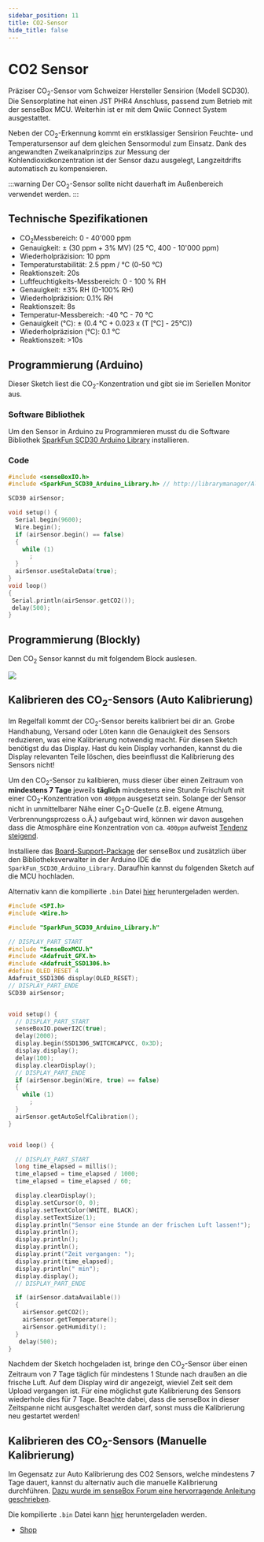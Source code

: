 ```yaml
---
sidebar_position: 11
title: CO2-Sensor
hide_title: false
---
```


# CO2 Sensor 
Präziser CO<sub>2</sub>-Sensor vom Schweizer Hersteller Sensirion (Modell SCD30). Die Sensorplatine hat einen JST PHR4 Anschluss, passend zum Betrieb mit der senseBox MCU. Weiterhin ist er mit dem Qwiic Connect System ausgestattet.

Neben der CO<sub>2</sub>-Erkennung kommt ein erstklassiger Sensirion Feuchte- und Temperatursensor auf dem gleichen Sensormodul zum Einsatz. Dank des angewandten Zweikanalprinzips zur Messung der Kohlendioxidkonzentration ist der Sensor dazu ausgelegt, Langzeitdrifts automatisch zu kompensieren.

:::warning
Der CO<sub>2</sub>-Sensor sollte nicht dauerhaft im Außenbereich verwendet werden.
:::
<ImageWithText src={CO2Sensor} title="CO2 Sensor"/>

## Technische Spezifikationen

* CO<sub>2</sub>Messbereich: 0 - 40'000 ppm
* Genauigkeit: ± (30 ppm + 3% MV) (25 °C, 400 - 10'000 ppm)
* Wiederholpräzision: 10 ppm
* Temperaturstabilität: 2.5 ppm / °C (0-50 °C)
* Reaktionszeit: 20s
* Luftfeuchtigkeits-Messbereich: 0 - 100 % RH
* Genauigkeit: ±3% RH (0-100% RH)
* Wiederholpräzision: 0.1% RH
* Reaktionszeit: 8s
* Temperatur-Messbereich: -40 °C - 70 °C
* Genauigkeit (°C): ± (0.4 °C + 0.023 x (T [°C] - 25°C))
* Wiederholpräzision (°C): 0.1 °C
* Reaktionszeit: >10s


## Programmierung (Arduino)
Dieser Sketch liest die CO<sub>2</sub>-Konzentration und gibt sie im Seriellen Monitor aus.


### Software Bibliothek
Um den Sensor in Arduino zu Programmieren musst du die Software Bibliothek [SparkFun SCD30 Arduino Library](https://www.arduino.cc/reference/en/libraries/sparkfun-scd30-arduino-library/) installieren.


### Code 

```cpp
#include <senseBoxIO.h>
#include <SparkFun_SCD30_Arduino_Library.h> // http://librarymanager/All#SparkFun_SCD30_Arduino_Library

SCD30 airSensor;

void setup() {
  Serial.begin(9600);
  Wire.begin();
  if (airSensor.begin() == false)
  {
    while (1)
      ;
  }
  airSensor.useStaleData(true);
}
void loop()
{
 Serial.println(airSensor.getCO2());
 delay(500);
}

```


## Programmierung (Blockly)
Den CO<sub>2</sub> Sensor kannst du mit folgendem Block auslesen. 

![](/img/hardware-bilder/co2/scd30-block.svg)


## Kalibrieren des CO<sub>2</sub>-Sensors (Auto Kalibrierung)

Im Regelfall kommt der CO<sub>2</sub>-Sensor bereits kalibriert bei dir an. Grobe Handhabung, Versand oder Löten kann die Genauigkeit des Sensors reduzieren, was eine Kalibrierung notwendig macht. Für diesen Sketch benötigst du das Display. Hast du kein Display vorhanden, kannst du die Display relevanten Teile löschen, dies beeinflusst die Kalibrierung des Sensors nicht!

Um den CO<sub>2</sub>-Sensor zu kalibieren, muss dieser über einen Zeitraum von **mindestens 7 Tage** jeweils **täglich** mindestens eine Stunde Frischluft mit einer CO<sub>2</sub>-Konzentration von `400ppm` ausgesetzt sein. Solange der Sensor nicht in unmittelbarer Nähe einer C<sub>2</sub>O-Quelle (z.B. eigene Atmung, Verbrennungsprozess o.Ä.) aufgebaut wird, können wir davon ausgehen dass die Atmosphäre eine Konzentration von ca. `400ppm` aufweist [Tendenz steigend](https://www.esrl.noaa.gov/gmd/ccgg/trends//).

Installiere das [Board-Support-Package](https://docs.sensebox.de/arduino/board-support-package-installieren/) der senseBox und zusätzlich über den Bibliotheksverwalter in der Arduino IDE die `SparkFun_SCD30_Arduino_Library`. Daraufhin kannst du folgenden Sketch auf die MCU hochladen.

Alternativ kann die kompilierte `.bin` Datei [hier](/docs/sensebox_co2_calibrate.bin) heruntergeladen werden.

```cpp
#include <SPI.h>
#include <Wire.h>

#include "SparkFun_SCD30_Arduino_Library.h"

// DISPLAY_PART_START
#include "SenseBoxMCU.h"
#include <Adafruit_GFX.h>
#include <Adafruit_SSD1306.h>
#define OLED_RESET 4
Adafruit_SSD1306 display(OLED_RESET);
// DISPLAY_PART_ENDE
SCD30 airSensor;


void setup() {
  // DISPLAY_PART_START
  senseBoxIO.powerI2C(true);
  delay(2000);
  display.begin(SSD1306_SWITCHCAPVCC, 0x3D);
  display.display();
  delay(100);
  display.clearDisplay();
  // DISPLAY_PART_ENDE
  if (airSensor.begin(Wire, true) == false)
  {
    while (1)
      ;
  }
  airSensor.getAutoSelfCalibration();
}


void loop() {

  // DISPLAY_PART_START
  long time_elapsed = millis();
  time_elapsed = time_elapsed / 1000;
  time_elapsed = time_elapsed / 60;

  display.clearDisplay();
  display.setCursor(0, 0);
  display.setTextColor(WHITE, BLACK);
  display.setTextSize(1);
  display.println("Sensor eine Stunde an der frischen Luft lassen!");
  display.println();
  display.println();
  display.println();
  display.print("Zeit vergangen: ");
  display.print(time_elapsed);
  display.println(" min");
  display.display();
  // DISPLAY_PART_ENDE

  if (airSensor.dataAvailable())
  {
    airSensor.getCO2();
    airSensor.getTemperature();
    airSensor.getHumidity();
  }
   delay(500);
}
```

Nachdem der Sketch hochgeladen ist, bringe den CO<sub>2</sub>-Sensor über einen Zeitraum von 7 Tage täglich für mindestens 1 Stunde nach draußen an die frische Luft. Auf dem Display wird dir angezeigt, wieviel Zeit seit dem Upload vergangen ist. Für eine möglichst gute Kalibrierung des Sensors wiederhole dies für 7 Tage. Beachte dabei, dass die senseBox in dieser Zeitspanne nicht ausgeschaltet werden darf, sonst muss die Kalibrierung neu gestartet werden!

## Kalibrieren des CO<sub>2</sub>-Sensors (Manuelle Kalibrierung)

Im Gegensatz zur Auto Kalibrierung des CO2 Sensors, welche mindestens 7 Tage dauert, kannst du alternativ auch die manuelle Kalibrierung durchführen. [Dazu wurde im senseBox Forum eine hervorragende Anleitung geschrieben](https://forum.sensebox.de/t/co2-ampel-kalibrieren/1108).

Die kompilierte `.bin` Datei kann [hier](/docs/sensebox_co2_calibrate_manual.bin) heruntergeladen werden.

- [Shop](https://sensebox.kaufen/product/co2-sensor)